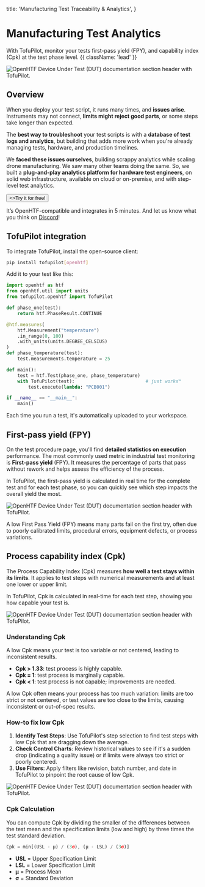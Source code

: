   title: 'Manufacturing Test Traceability & Analytics',
}

# Manufacturing Test Analytics

With TofuPilot, monitor your tests first-pass yield (FPY), and capability index (Cpk) at the test phase level. {{ className: 'lead' }}

<Image
  src="/tofupilot-analytics-header.png"
  alt="OpenHTF Device Under Test (DUT) documentation section header with TofuPilot."
/>

## Overview

When you deploy your test script, it runs many times, and **issues arise**. Instruments may not connect, **limits might reject good parts**, or some steps take longer than expected.

The **best way to troubleshoot** your test scripts is with a **database of test logs and analytics**, but building that adds more work when you're already managing tests, hardware, and production timelines.

We **faced these issues ourselves**, building scrappy analytics while scaling drone manufacturing. We saw many other teams doing the same. So, we built <TofuPilotLink utmMedium="" /> a **plug-and-play analytics platform for hardware test engineers**, on solid web infrastructure, available on cloud or on-premise, and with step-level test analytics.

<Button variant="text" arrow="right">
  <>Try it for free!</>
</Button>

It’s OpenHTF-compatible and integrates in 5 minutes. And let us know what you think on [Discord](https://discord.gg/T4pak7pk)!

## TofuPilot integration

To integrate TofuPilot, install the open-source client:

```sh
pip install tofupilot[openhtf]
```

Add it to your test like this:

```python {{ title: 'main.py' }}
import openhtf as htf
from openhtf.util import units
from tofupilot.openhtf import TofuPilot

def phase_one(test):
    return htf.PhaseResult.CONTINUE

@htf.measures(
    htf.Measurement("temperature")
    .in_range(0, 100)
    .with_units(units.DEGREE_CELSIUS)
)
def phase_temperature(test):
    test.measurements.temperature = 25

def main():
    test = htf.Test(phase_one, phase_temperature)
    with TofuPilot(test):                          # just works™️
        test.execute(lambda: "PCB001")

if __name__ == "__main__":
    main()
```

Each time you run a test, it's automatically uploaded to your workspace.

## First-pass yield (FPY)

On the test procedure page, you'll find **detailed statistics on execution** performance. The most commonly used metric in industrial test monitoring is **First-pass yield** (FPY). It measures the percentage of parts that pass without rework and helps assess the efficiency of the process.

In TofuPilot, the first-pass yield is calculated in real time for the complete test and for each test phase, so you can quickly see which step impacts the overall yield the most.

<Image
  src="/tofupilot-analytics-first-pass-yield.png"
  alt="OpenHTF Device Under Test (DUT) documentation section header with TofuPilot."
/>

A low First Pass Yield (FPY) means many parts fail on the first try, often due to poorly calibrated limits, procedural errors, equipment defects, or process variations.

## Process capability index (Cpk)

The Process Capability Index (Cpk) measures **how well a test stays within its limits**. It applies to test steps with numerical measurements and at least one lower or upper limit.

In TofuPilot, Cpk is calculated in real-time for each test step, showing you how capable your test is.

<Image
  src="/tofupilot-analytics-cpk.png"
  alt="OpenHTF Device Under Test (DUT) documentation section header with TofuPilot."
/>

### Understanding Cpk

A low Cpk means your test is too variable or not centered, leading to inconsistent results.

- **Cpk > 1.33**: test process is highly capable.
- **Cpk = 1**: test process is marginally capable.
- **Cpk < 1**: test process is not capable; improvements are needed.

A low Cpk often means your process has too much variation: limits are too strict or not centered, or test values are too close to the limits, causing inconsistent or out-of-spec results.

### How-to fix low Cpk

1. **Identify Test Steps**: Use TofuPilot's step selection to find test steps with low Cpk that are dragging down the average.
2. **Check Control Charts**: Review historical values to see if it's a sudden drop (indicating a quality issue) or if limits were always too strict or poorly centered.
3. **Use Filters**: Apply filters like revision, batch number, and date in TofuPilot to pinpoint the root cause of low Cpk.

<Image
  src="/tofupilot-analytics-control-chart.png"
  alt="OpenHTF Device Under Test (DUT) documentation section header with TofuPilot."
/>

### Cpk Calculation

You can compute Cpk by dividing the smaller of the differences between the test mean and the specification limits (low and high) by three times the test standard deviation.

```jsx
Cpk = min[(USL - μ) / (3σ), (μ - LSL) / (3σ)]
```

- **USL** = Upper Specification Limit
- **LSL** = Lower Specification Limit
- **μ** = Process Mean
- **σ** = Standard Deviation
